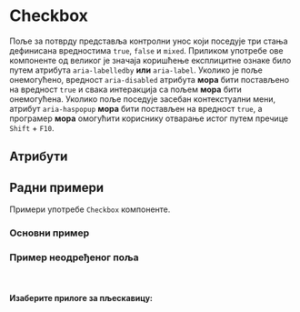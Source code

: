 

<!-- Examples -->

<Meta title="Components/Checkbox" component={Checkbox} decorators={[withKnobs]} />

# Checkbox

Поље за потврду представља контролни унос који поседује три стања дефинисана вредностима `true`, `false` и `mixed`.
Приликом употребе ове компоненте од великог је значаја коришћење експлицитне ознаке било путем атрибута `aria-labelledby` **или** `aria-label`.
Уколико је поље онемогућено, вредност `aria-disabled` атрибута **мора** бити постављено на вредност `true` и свака интеракција са пољем **мора** бити онемогућена.
Уколико поље поседује засебан контекстуални мени, атрибут `aria-haspopup` **мора** бити постављен на вредност `true`, а програмер **мора** омогућити
кориснику отварање истог путем пречице `Shift` + `F10`.


<Preview>
    <Story name='Preview'>
        <Checkbox
			checked={select('checked', [true, false, "mixed"], false)} 
			index={number('index', -1)}
			disabled={boolean('disabled', false)}
			onChange={action('onChange')} 
			onContext={action('onContext')}
		/>
    </Story>
</Preview>

## Атрибути

<Props of={Checkbox} />

## Радни примери

Примери употребе `Checkbox` компоненте.

### Основни пример

<Story name='Example (Basic)'>
    <BasicCheckbox />
</Story>

### Пример неодређеног поља

<br />

#### Изаберите прилоге за пљескавицу:

<Story name="Example (Mixed)">
	<ThreeStateCheckbox />
</Story>